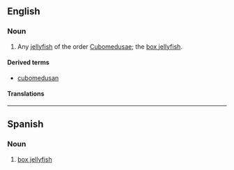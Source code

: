 ==English==

===Noun===
{{en-noun|s|cubomedusae}}

# Any [[jellyfish]] of the order [[Cubomedusae]]; the [[box jellyfish]].

====Derived terms====
* [[cubomedusan]]

====Translations====
{{trans-top|jellyfish of the order Cubomedusae}}
{{trans-mid}}
{{trans-bottom}}

----

==Spanish==

===Noun===
{{es-noun|f}}

# [[box jellyfish]]